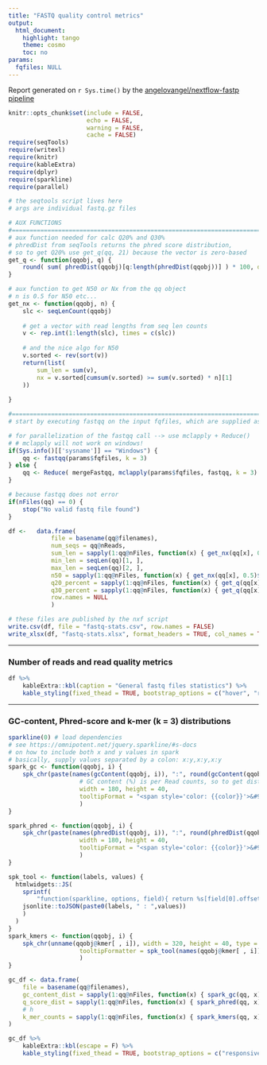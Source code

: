 ```yaml
---
title: "FASTQ quality control metrics"
output:
  html_document:
    highlight: tango
    theme: cosmo
    toc: no
params:
  fqfiles: NULL
---
```


Report generated on `r Sys.time()` by the [angelovangel/nextflow-fastp pipeline](https://github.com/angelovangel/nextflow-fastp)

```r
knitr::opts_chunk$set(include = FALSE, 
                      echo = FALSE, 
                      warning = FALSE, 
                      cache = FALSE)
require(seqTools)
require(writexl)
require(knitr)
require(kableExtra)
require(dplyr)
require(sparkline)
require(parallel)
```

```r
# the seqtools script lives here
# args are individual fastq.gz files

# AUX FUNCTIONS
#=======================================================================
# aux function needed for calc Q20% and Q30%
# phredDist from seqTools returns the phred score distribution, 
# so to get Q20% use get_q(qq, 21) because the vector is zero-based
get_q <- function(qqobj, q) {
	round( sum( phredDist(qqobj)[q:length(phredDist(qqobj))] ) * 100, digits = 2)
}

# aux function to get N50 or Nx from the qq object
# n is 0.5 for N50 etc...
get_nx <- function(qqobj, n) {
	slc <- seqLenCount(qqobj)
	
	# get a vector with read lengths from seq len counts
	v <- rep.int(1:length(slc), times = c(slc))
	
	# and the nice algo for N50
	v.sorted <- rev(sort(v))
	return(list(
		sum_len = sum(v),
		nx = v.sorted[cumsum(v.sorted) >= sum(v.sorted) * n][1]
	))
	
}

#=======================================================================
# start by executing fastqq on the input fqfiles, which are supplied as params by the calling script

# for parallelization of the fastqq call --> use mclapply + Reduce()
# # mclapply will not work on windows!
if(Sys.info()[['sysname']] == "Windows") {
	qq <- fastqq(params$fqfiles, k = 3)
} else {
	qq <- Reduce( mergeFastqq, mclapply(params$fqfiles, fastqq, k = 3) )
}

# because fastqq does not error
if(nFiles(qq) == 0) {
	stop("No valid fastq file found")
}

df <-	data.frame(
			file = basename(qq@filenames),
			num_seqs = qq@nReads,
			sum_len = sapply(1:qq@nFiles, function(x) { get_nx(qq[x], 0.5)$sum_len } ), # total nucleotides
			min_len = seqLen(qq)[1, ],
			max_len = seqLen(qq)[2, ],
			n50 = sapply(1:qq@nFiles, function(x) { get_nx(qq[x], 0.5)$nx } ),
			q20_percent = sapply(1:qq@nFiles, function(x) { get_q(qq[x], 21) } ),
			q30_percent = sapply(1:qq@nFiles, function(x) { get_q(qq[x], 31) } ),
			row.names = NULL
			)

# these files are published by the nxf script
write.csv(df, file = "fastq-stats.csv", row.names = FALSE)
write_xlsx(df, "fastq-stats.xlsx", format_headers = TRUE, col_names = TRUE)

```

***

### Number of reads and read quality metrics

```r
df %>%
	kableExtra::kbl(caption = "General fastq files statistics") %>%
	kable_styling(fixed_thead = TRUE, bootstrap_options = c("hover", "responsive"))
```

***

### GC-content, Phred-score and k-mer (k = 3) distributions
```r
sparkline(0) # load dependencies
# see https://omnipotent.net/jquery.sparkline/#s-docs
# on how to include both x and y values in spark
# basically, supply values separated by a colon: x:y,x:y,x:y
spark_gc <- function(qqobj, i) {
	spk_chr(paste(names(gcContent(qqobj, i)), ":", round(gcContent(qqobj, i)/qq@nReads[i], 3), sep = ""), 
					# GC content (%) is per Read counts, so to get dist divide by read count
					width = 180, height = 40,
					tooltipFormat = "<span style='color: {{color}}'>&#9679;</span> {{prefix}}avg GC% {{x}} : {{y}} {{suffix}}</span>"
					)
}

spark_phred <- function(qqobj, i) {
	spk_chr(paste(names(phredDist(qqobj, i)), ":", round(phredDist(qqobj, i), 3), sep = ""), 
					width = 180, height = 40,
					tooltipFormat = "<span style='color: {{color}}'>&#9679;</span> {{prefix}}q-score {{x}} : {{y}} {{suffix}}</span>"
					)
}

spk_tool <- function(labels, values) {
  htmlwidgets::JS(
    sprintf(
		"function(sparkline, options, field){ return %s[field[0].offset]; }",
    jsonlite::toJSON(paste0(labels, " : ",values))
    )
  )
}
spark_kmers <- function(qqobj, i) {
	spk_chr(unname(qqobj@kmer[ , i]), width = 320, height = 40, type = "bar",
					tooltipFormatter = spk_tool(names(qqobj@kmer[ , i]), qqobj@kmer[ , i])
					)
}

gc_df <- data.frame(
	file = basename(qq@filenames),
	gc_content_dist = sapply(1:qq@nFiles, function(x) { spark_gc(qq, x) }),
	q_score_dist = sapply(1:qq@nFiles, function(x) { spark_phred(qq, x) }),
	# h
	k_mer_counts = sapply(1:qq@nFiles, function(x) { spark_kmers(qq, x) })
)

gc_df %>%
	kableExtra::kbl(escape = F) %>%
	kable_styling(fixed_thead = TRUE, bootstrap_options = c("responsive"))

```


